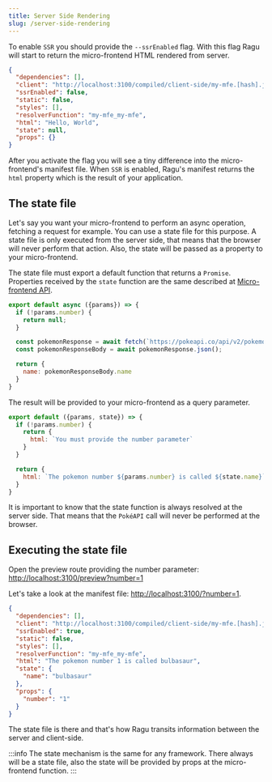 ```yaml
---
title: Server Side Rendering
slug: /server-side-rendering
---
```


To enable `SSR` you should provide the `--ssrEnabled` flag. With this flag Ragu will start to return the micro-frontend
HTML rendered from server.

<PackageManager binExecution={true} both="ragu-cli dev --file my-mfe.js --ssrEnabled" />

```json {8}
{
  "dependencies": [],
  "client": "http://localhost:3100/compiled/client-side/my-mfe.[hash].js",
  "ssrEnabled": false,
  "static": false,
  "styles": [],
  "resolverFunction": "my-mfe_my-mfe",
  "html": "Hello, World",
  "state": null,
  "props": {}
}
```

After you activate the flag you will see a tiny difference into the micro-frontend's manifest file.
When `SSR` is enabled, Ragu's manifest returns the `html` property which is the result of your application.

## The state file

Let's say you want your micro-frontend to perform an async operation, fetching a request for example. You can use
a state file for this purpose. A state file is only executed from the server side, that means that the browser will
never perform that action. Also, the state will be passed as a property to your micro-frontend.

The state file must export a default function that returns a `Promise`.
Properties received by the `state` function are the same described at
[Micro-frontend API](/docs/micro-frontends#receiving-parameters).

```javascript title="state.js"
export default async ({params}) => {
  if (!params.number) {
    return null;
  }

  const pokemonResponse = await fetch(`https://pokeapi.co/api/v2/pokemon/${params.number}`);
  const pokemonResponseBody = await pokemonResponse.json();

  return {
    name: pokemonResponseBody.name
  }
}
```

The result will be provided to your micro-frontend as a query parameter.

```javascript title="mfe.js"
export default ({params, state}) => {
  if (!params.number) {
    return {
      html: `You must provide the number parameter`
    }
  }

  return {
    html: `The pokemon number ${params.number} is called ${state.name}`
  }
}
```

It is important to know that the state function is always resolved at the server side. That means that the `PokéAPI`
call will never be performed at the browser.

## Executing the state file

<PackageManager both="ragu-cli dev --file my-mfe.js --stateFile state.js --ssrEnabled" binExecution={true} />

Open the preview route providing the number parameter:
[http://localhost:3100/preview?number=1](http://localhost:3100/preview?number=1)

Let's take a look at the manifest file: [http://localhost:3100/?number=1](http://localhost:3100/?number=1).

```json {9,10,11}
{
  "dependencies": [],
  "client": "http://localhost:3100/compiled/client-side/my-mfe.[hash].js",
  "ssrEnabled": true,
  "static": false,
  "styles": [],
  "resolverFunction": "my-mfe_my-mfe",
  "html": "The pokemon number 1 is called bulbasaur",
  "state": {
    "name": "bulbasaur"
  },
  "props": {
    "number": "1"
  }
}
```
The state file is there and that's how Ragu transits information between the server and client-side.

:::info
The state mechanism is the same for any framework. There always will be a state file, also the state will be provided by
props at the micro-frontend function.
:::
